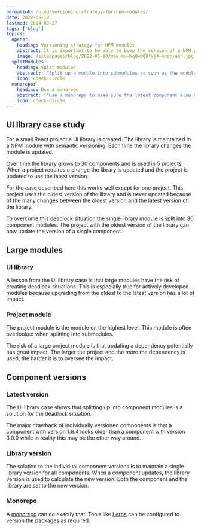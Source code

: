 ```yaml
---
permalink: /blog/versioning-strategy-for-npm-modules/
date: 2022-05-10
lastmod: 2024-03-27
tags: ['blog']
topics:
  opener:
    heading: Versioning strategy for NPM modules
    abstract: It is important to be able to bump the version of a NPM package without side effects.
    image: /site/pages/blog/2022-05-10/mae-mu-WqQwOQ9fVj4-unsplash.jpg
  splitModules:
    heading: Split modules
    abstract: '"Split up a module into submodules as soon as the module becomes too hard to update."'
    icon: check-circle
  monorepo:
    heading: Use a monorepo
    abstract: '"Use a monorepo to make sure the latest component also has the latest version."'
    icon: check-circle
---
```



## UI library case study

For a small React project a UI library is created. The library is maintained in
a NPM module with [semantic versioning](https://semver.org). Each time the
library changes the module is updated.

Over time the library grows to 30 components and is used in 5 projects. When a
project requires a change the library is updated and the project is updated to
use the latest version.

For the case described here this works well except for one project. This project
uses the oldest version of the library and is never updated because of the many
changes between the oldest version and the latest version of the library.

To overcome this deadlock situation the single library module is split into 30
component modules. The project with the oldest version of the library can now
update the version of a single component.

## Large modules

### UI library

A lesson from the UI library case is that large modules have the risk of
creating deadlock situations. This is especially true for actively developed
modules because upgrading from the oldest to the latest version has a lot of
impact.

### Project module

The project module is the module on the highest level. This module is often
overlooked when splitting into submodules.

The risk of a large project module is that updating a dependency potentially has
great impact. The larger the project and the more the dependency is used, the
harder it is to oversee the impact.

<Topic variant="quote" topic={props.topics.splitModules} />

## Component versions

### Latest version

The UI library case shows that splitting up into component modules is a solution
for the deadlock situation.

The major drawback of individually versioned components is that a component with
version 1.8.4 looks older than a component with version 3.0.0 while in reality
this may be the other way around.

### Library version

The solution to the individual component versions is to maintain a single
library version for all components. When a component updates, the library
version is used to calculate the new version. Both the component and the library
are set to the new version.

### Monorepo

A [monorepo](https://en.wikipedia.org/wiki/Monorepo) can do exactly that. Tools
like [Lerna](https://github.com/lerna) can be configured to version the packages
as required.

<Topic variant="quote" topic={props.topics.monorepo} />
